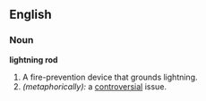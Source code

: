 ==English==

===Noun===
'''lightning rod'''
# A fire-prevention device that grounds lightning.
# ''(metaphorically):'' a [[controversial]] issue.